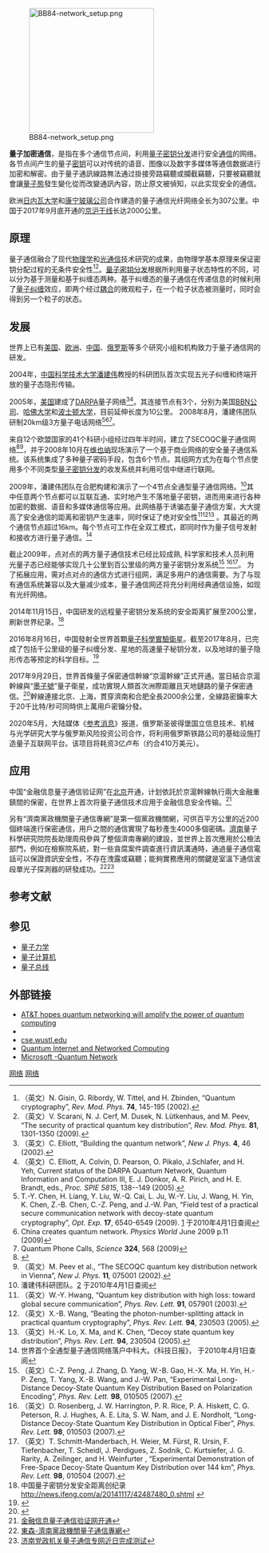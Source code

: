 {{Expert needed|subject=物理|time=2020-06-21T01:02:42+00:00}}
{{NoteTA
|G1 = Communication
|1 = zh-hans:分发; zh-hant:分發;
}}

[[File:BB84-network_setup.png|250px]]

'''量子加密通信'''，是指在多个通信节点间，利用[[量子密钥分发|量子密钥分发]]进行安全[[通信|通信]]的网络。各节点间产生的量子[[密钥|密钥]]可以对传统的语音、图像以及数字多媒体等通信数据进行加密和解密。由于量子通訊線路無法通过掛接旁路竊聽或攔截竊聽，只要被竊聽就會讓[[量子態|量子態]]發生變化從而改變通訊內容，防止原文被偵知，以此实现安全的通信。

欧洲[[日内瓦大学|日内瓦大学]]和[[康宁玻璃公司|康宁玻璃公司]]合作建造的量子通信光纤网络全长为307公里。中国于2017年9月底开通的[[京沪干线|京沪干线]]长达2000公里。

== 原理 ==
{{main|量子信息}}
量子通信融合了现代[[物理学|物理学]]和[[光通信|光通信]]技术研究的成果，由物理学基本原理来保证密钥分配过程的无条件安全性<ref> （英文）N. Gisin, G. Ribordy, W. Tittel, and H. Zbinden, “Quantum cryptography”, ''Rev. Mod. Phys.'' '''74''', 145-195 (2002).
</ref><ref>（英文）V. Scarani, N. J. Cerf, M. Dusek, N. Lütkenhaus, and M. Peev, “The security of practical quantum key distribution”, ''Rev. Mod. Phys.'' '''81''', 1301-1350 (2009).</ref>。[[量子密钥分发|量子密钥分发]]根据所利用量子状态特性的不同，可以分为基于测量和基于纠缠态两种。基于纠缠态的量子通信在传递信息的时候利用了[[量子纠缠|量子纠缠]]效应，即两个经过[[耦合|耦合]]的微观粒子，在一个粒子状态被测量时，同时会得到另一个粒子的状态。

== 发展 ==
世界上已有[[美国|美国]]、[[欧洲|欧洲]]、[[中国|中国]]、[[俄罗斯|俄罗斯]]等多个研究小组和机构致力于量子通信网的研发。

2004年，[[中国科学技术大学|中国科学技术大学]][[潘建伟|潘建伟]]教授的科研团队首次实现五光子纠缠和终端开放的量子态隐形传输。

2005年，[[美国|美国]]建成了[[DARPA|DARPA]]量子网络<ref>（英文）C. Elliott, “Building the quantum network”, ''New J. Phys.'' '''4''', 46 (2002).</ref><ref>（英文）C. Elliott, A. Colvin, D. Pearson, O. Pikalo, J.Schlafer, and H. Yeh, Current status of the DARPA Quantum Network, Quantum Information and Computation III, E. J. Donkor, A. R. Pirich, and H. E. Brandt, eds., ''Proc. SPIE 5815'', 138--149 (2005).</ref>。其连接节点有3个，分别为美国[[BBN公司|BBN公司]]、[[哈佛大学|哈佛大学]]和[[波士顿大学|波士顿大学]]，目前延伸长度为10公里。
{{Location map+ | Asia
| caption = 中国量子卫星地面站分佈：<br />密钥分发：兴隆-南山／兴隆-维也纳<br />纠缠分发：南山-德令哈／德令哈-丽江<br />隐形传态：阿里
| float = 
| places =
  {{Location map~ | Asia
    | label = 合肥 
    | mark = Black pog.svg
    | position = right
    | marksize = 10
    | link = 
    | lat_deg = 31.863611
    | lon_deg = 117.279444
  }}
  {{Location map~ | Asia
    | label = 兴隆 
    | mark = White pog.svg
    | position = top
    | marksize = 10
    | link = 国家天文台兴隆观测基地
    | lat_deg = 40.39457
    | lon_deg = 117.577048
  }}
  {{Location map~ | Asia
    | label = 南山
    | mark = Red pog.svg
    | position = top
    | marksize = 10
    | link = 新疆天文台#南山基地
    | lat_deg = 43.47
    | lon_deg = 87.18
  }}
  {{Location map~ | Asia
    | label = 德令哈
    | mark = Red pog.svg
    | position = bottom
    | marksize = 10
    | link = 
    | lat_deg = 37.383333
    | lon_deg = 97.383333
  }}
  {{Location map~ | Asia
    | label = 丽江
    | mark = Red pog.svg
    | position = bottom
    | marksize = 10
    | link = 云南天文台#观测站
    | lat_deg = 26.883333
    | lon_deg = 100.233333
  }}
  {{Location map~ | Asia
    | label = 阿里
    | mark = Blue pog.svg
    | position = top
    | marksize = 10
    | link = 
    | lat_deg = 32.316667
    | lon_deg = 80.016667
  }}
  {{Location map~ | Asia
    | label = 维也纳
    | mark = White pog.svg
    | position = top
    | marksize = 10
    | link = 
    | lat_deg = 48.22
    | lon_deg = 16.35
  }}
}}
2008年8月，潘建伟团队研制20km级3方量子电话网络<ref>T.-Y. Chen, H. Liang, Y. Liu, W.-Q. Cai, L. Ju, W.-Y. Liu, J. Wang, H. Yin, K. Chen, Z.-B. Chen, C.-Z. Peng, and J.-W. Pan, “Field test of a practical secure communication network with decoy-state quantum cryptography”, ''Opt. Exp.'' '''17''', 6540-6549 (2009). [http://www.opticsinfobase.org/oe/abstract.cfm?uri=oe-17-8-6540] 于2010年4月1日查阅</ref><ref>China creates quantum network. ''Physics World'' June 2009 p.11 (2009)</ref><ref>Quantum Phone Calls, ''Science'' '''324''', 568 (2009)</ref>。

来自12个欧盟国家的41个科研小组经过四年半时间，建立了SECOQC量子通信网络<ref>{{cite web|title=SECOQC-Project|url=http://www.secoqc.net/|website=SECOQC官网|accessdate=2017-10-05|archive-url=https://web.archive.org/web/20170924231727/http://secoqc.net/|archive-date=2017-09-24|dead-url=no}}</ref><ref>（英文）M. Peev et al., “The SECOQC quantum key distribution network in Vienna”, ''New J. Phys.'' '''11''', 075001 (2002).</ref>，并于2008年10月在[[维也纳|维也纳]]现场演示了一个基于商业网络的安全量子通信系统。该系统集成了多种量子密码手段，包含6个节点。其组网方式为在每个节点使用多个不同类型[[量子密钥分发|量子密钥分发]]的收发系统并利用可信中继进行联网。

2009年，潘建伟团队在合肥构建和演示了一个4节点全通型量子通信网络。<ref>潘建伟科研团队。[http://quantum.ustc.edu.cn/] {{Wayback|url=http://quantum.ustc.edu.cn/ |date=20101021060918 }}于2010年4月1日查阅</ref>其中任意两个节点都可以互联互通、实时地产生不落地量子密钥，进而用来进行各种加密的数据、语音和多媒体通信等应用。此网络基于诱骗态量子通信方案，大大提高了安全通信的距离和密钥产生速率，同时保证了绝对安全性<ref>（英文）W.-Y. Hwang, “Quantum key distribution with high loss: toward global secure communication”, ''Phys. Rev. Lett.'' '''91''', 057901 (2003).</ref><ref>（英文）X.-B. Wang, “Beating the photon-number-splitting attack in practical quantum cryptography”, ''Phys. Rev. Lett.'' '''94''', 230503 (2005).</ref><ref>（英文）H.-K. Lo, X. Ma, and K. Chen, “Decoy state quantum key distribution”, ''Phys. Rev. Lett.'' '''94''', 230504 (2005).</ref>  。其最近的两个通信节点超过16km。每个节点可工作在全双工模式，即同时作为量子信号发射和接收方进行量子通信。<ref>世界首个全通型量子通信网络落户中科大。《科技日报》，{{cite web |url=http://www.stdaily.com/kjrb/content/2009-09/01/content_99410.htm |title=存档副本 |accessdate=2016-06-27 |deadurl=yes |archiveurl=https://web.archive.org/web/20100414213820/http://www.stdaily.com/kjrb/content/2009-09/01/content_99410.htm |archivedate=2010-04-14 }} 于2010年4月1日查阅</ref>

截止2009年，点对点的两方量子通信技术已经比较成熟, 科学家和技术人员利用光量子态已经能够实现几十公里到百公里级的两方量子密钥分发系统<ref>（英文）C.-Z. Peng, J. Zhang, D. Yang, W.-B. Gao, H.-X. Ma, H. Yin, H.-P. Zeng, T. Yang, X.-B. Wang, and J.-W. Pan, “Experimental Long-Distance Decoy-State Quantum Key Distribution Based on Polarization Encoding”, ''Phys. Rev. Lett.'' '''98''', 010505 (2007).</ref> <ref>（英文）D. Rosenberg, J. W. Harrington, P. R. Rice, P. A. Hiskett, C. G. Peterson, R. J. Hughes, A. E. Lita, S. W. Nam, and J. E. Nordholt, “Long-Distance Decoy-State Quantum Key Distribution in Optical Fiber”, ''Phys. Rev. Lett.'' '''98''', 010503 (2007).</ref><ref>（英文）T. Schmitt-Manderbach, H. Weier, M. Fürst, R. Ursin, F. Tiefenbacher, T. Scheidl, J. Perdigues, Z. Sodnik, C. Kurtsiefer, J. G. Rarity, A. Zeilinger, and H. Weinfurter , “Experimental Demonstration of Free-Space Decoy-State Quantum Key Distribution over 144 km”, ''Phys. Rev. Lett.'' '''98''', 010504 (2007).</ref>。
为了拓展应用，需对点对点的通信方式进行组网，满足多用户的通信需要。为了与现有通信系统兼容以及大量减少成本，量子通信网还将充分利用经典通信设施，如现有光纤网络。

2014年11月15日，中国研发的远程量子密钥分发系统的安全距离扩展至200公里，刷新世界纪录。<ref>中国量子密钥分发安全距离创纪录 http://news.ifeng.com/a/20141117/42487480_0.shtml {{Wayback|url=http://news.ifeng.com/a/20141117/42487480_0.shtml |date=20141129043234 }}</ref>

2016年8月16日，中国發射全世界首顆[[量子科學實驗衛星|量子科學實驗衛星]]。截至2017年8月，已完成了包括千公里级的量子纠缠分发、星地的高速量子秘钥分发，以及地球的量子隐形传态等预定的科学目标。<ref>{{cite news|author1=吕红桥|title=世界前沿的中国尖端通信：量子通信硕果累累|url=http://tech.sina.com.cn/it/2017-10-05/doc-ifymmiwm5654460.shtml|accessdate=2017-10-05|agency=新浪科技|publisher=央广网|date=2017-10-05|archive-url=https://web.archive.org/web/20171005062740/http://tech.sina.com.cn/it/2017-10-05/doc-ifymmiwm5654460.shtml|archive-date=2017-10-05|dead-url=no}}</ref>

2017年9月29日，世界首條量子保密通信幹線“京滬幹線”正式开通。當日結合京滬幹線與“[[墨子號|墨子號]]”量子衛星，成功實現人類首次洲際距離且天地鏈路的量子保密通信。<ref>{{Cite web |url=http://news.xinhuanet.com/politics/2017-09/30/c_1121748744.htm |title=新華-我國開通全球首條量子通信幹線 |access-date=2017-10-02 |archive-url=https://web.archive.org/web/20170930022019/http://news.xinhuanet.com/politics/2017-09/30/c_1121748744.htm |archive-date=2017-09-30 |dead-url=no }}</ref>幹線連接北京、上海，貫穿濟南和合肥全長2000余公里，全線路密鑰率大于20千比特/秒可同時供上萬用戶密鑰分發。

2020年5月，大陆媒体《[[参考消息|参考消息]]》报道，俄罗斯圣彼得堡国立信息技术、机械与光学研究大学与俄罗斯风险投资公司合作，将利用俄罗斯铁路公司的基础设施打造量子互联网平台。该项目将耗资3亿卢布（约合410万美元）。

==应用==
{{see also|京沪干线}}
中国“金融信息量子通信验证网”在[[北京|北京]]开通，计划依託於京滬幹線執行兩大金融重鎮間的保密，在世界上首次将量子通信技术应用于金融信息安全传输。<ref>[http://www.cas.cn/xw/zyxw/ttxw/201202/t20120222_3443397.shtml 金融信息量子通信验证网开通]</ref>

另有“濟南黨政機關量子通信專網”是第一個黨政機關網，可供百平方公里的近200個終端進行保密通信，用戶之間的通信實現了每秒產生4000多個密碼。[[濟南|濟南]]量子科學研究院院長助理周飛參與了整個濟南專網的建設，並世界上首次應用於公檢法部門，例如在檢察院系統，對一些貪腐案件調查進行資訊溝通時，通過量子通信電話可以保證資訊安全性，不存在洩露或竊聽；能夠實務應用的關鍵是室溫下通信波段單光子探測器的研發成功。<ref>[https://www.ettoday.net/news/20170807/975570.htm 東森-濟南黨政機關量子通信專網] </ref><ref>[http://www.xinhuanet.com//science/2017-07/09/c_136429643.htm 济南党政机关量子通信专网近日完成测试]</ref>

== 参考文献 ==
{{Reflist|30em}}

== 参见 ==
* [[量子力学|量子力学]]
* [[量子计算机|量子计算机]]
* [[量子总线|量子总线]]

== 外部链接 ==
*[https://www.cnet.com/news/att-hopes-quantum-networking-will-amplify-the-power-of-quantum-computing/ AT&T hopes quantum networking will amplify the power of quantum computing]
* {{cite arxiv | title=The DARPA Quantum Network | year=2004 | author1=Elliott, Chip| eprint=quant-ph/0412029 | class=quant-ph }}
* [http://www.cse.wustl.edu/~jain/cse571-07/ftp/quantum/ cse.wustl.edu] {{Wayback|url=http://www.cse.wustl.edu/~jain/cse571-07/ftp/quantum/ |date=20170102233533 }}
*[https://qutech.nl/roadmap/quantum-internet/ Quantum Internet and Networked Computing]
*[https://www.microsoft.com/en-us/quantum/quantum-network Microsoft -Quantum Network]
{{量子信息}}

[[Category:量子力学|网络]]
[[Category:量子密码学|网络]]